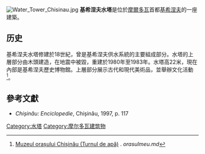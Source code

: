 {{expand|time=2015-12-16T09:13:34+00:00}}
[[Image:Water_Tower_Chisinau.jpg|thumb]]
'''基希涅夫水塔'''是位於[[摩爾多瓦|摩爾多瓦]]首都[[基希涅夫|基希涅夫]]的一座建築。

==历史==
基希涅夫水塔修建於18世紀，曾是基希涅夫供水系統的主要組成部分。水塔的上層部分由木頭建造，在地震中被毀，重建於1980年至1983年。水塔高22米，現在內部是基希涅夫歷史博物館。上層部分展示古代和現代美術品，並舉辦文化活動<ref>[http://orasulmeu.md/muzeului-orasului-chisinau-turnul-de-apa/ Muzeul orașului Chișinău (Turnul de apă)] {{Wayback|url=http://orasulmeu.md/muzeului-orasului-chisinau-turnul-de-apa/ |date=20180720043620 }}. ''orasulmeu.md''</ref>。

==參考文獻==
* ''Chișinău: Enciclopedie'', Chișinău, 1997, p. 117
{{coord|47|1|9.5|N|28|49|20|E|type:landmark_region:MD-CU|display=title}}

[[Category:水塔|Category:水塔]]
[[Category:摩尔多瓦建筑物|Category:摩尔多瓦建筑物]]